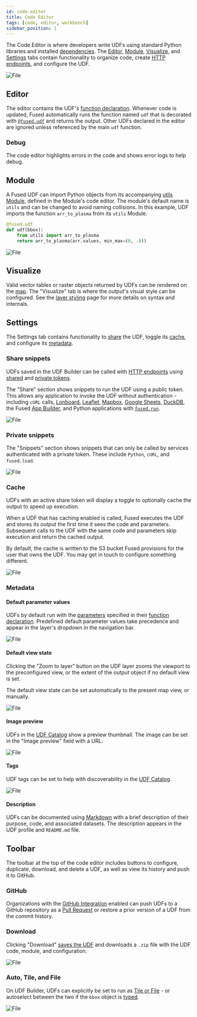 ```yaml
---
id: code-editor
title: Code Editor
tags: [code, editor, workbench]
sidebar_position: 1
---
```


The Code Editor is where developers write UDFs using standard Python libraries and installed [dependencies](/python-sdk/dependencies/). The [Editor](/workbench/udf-builder/code-editor/#editor), [Module](/workbench/udf-builder/code-editor/#module), [Visualize](/workbench/udf-builder/code-editor/#visualize), and [Settings](/workbench/udf-builder/code-editor/#settings) tabs contain functionality to organize code, create [HTTP endpoints](/core-concepts/run/#http-requests), and configure the UDF.


<div style={{textAlign: 'center'}}>
<img src={ImageDCVector} alt="File" style={{width: '100%'}} />
</div>

## Editor

The editor contains the UDF's [function declaration](/core-concepts/write/#function-declaration). Whenever code is updated, Fused automatically runs the function named `udf` that is decorated with [`@fused.udf`](/core-concepts/write/#fusedudf-decorator) and returns the output. Other UDFs declared in the editor are ignored unless referenced by the main `udf` function.

### Debug

The code editor highlights errors in the code and shows error logs to help debug.

<ReactPlayer className="video__player" loop={true} playing={true} muted={true} controls height="100%" url="https://fused-magic.s3.us-west-2.amazonaws.com/workbench-walkthrough-videos/codedebugging.mp4" width="100%" />

## Module

A Fused UDF can import Python objects from its accompanying [utils Module](/core-concepts/write/#utils-module), defined in the Module's code editor. The module's default name is `utils` and can be changed to avoid naming collisions. In this example, UDF imports the function `arr_to_plasma` from its `utils` Module.

```python showLineNumbers
@fused.udf
def udf(bbox):
    from utils import arr_to_plasma
    return arr_to_plasma(arr.values, min_max=(0, .8))
```


<div style={{textAlign: 'center'}}>
<img src={ImgUtils} alt="File" style={{width: 800}} />
</div>

## Visualize

Valid vector tables or raster objects returned by UDFs can be rendered on the [map](/workbench/udf-builder/map/). The "Visualize" tab is where the output's visual style can be configured. See the [layer styling](/workbench/udf-builder/styling/) page for more details on syntax and internals.

## Settings

The Settings tab contains functionality to [share](/workbench/udf-builder/code-editor/#share-snippets) the UDF, toggle its [cache](/workbench/udf-builder/code-editor/#cache), and configure its [metadata](/workbench/udf-builder/code-editor/#metadata).


### Share snippets

UDFs saved in the UDF Builder can be called with [HTTP endpoints](/core-concepts/run/#http-requests) using [shared](/core-concepts/run/#shared-token) and [private tokens](/core-concepts/run/#private-token).

The "Share" section shows snippets to run the UDF using a public token. This allows any application to invoke the UDF without authentication - including `cURL` calls, [Lonboard](/user-guide/out/lonboard/), [Leaflet](/user-guide/out/leaflet/), [Mapbox](/user-guide/out/mapbox/), [Google Sheets](/user-guide/out/googlesheets/), [DuckDB](/user-guide/out/duckdb/), the Fused [App Builder](/workbench/app-builder/), and Python applications with [`fused.run`](/core-concepts/run/#fusedrun).


<div style={{textAlign: 'center'}}>
<img src={ImageShare} alt="File" style={{width: '100%'}} />
</div>

### Private snippets

The "Snippets" section shows snippets that can only be called by services authenticated with a private token. These include `Python`, `cURL`, and `fused.load`.


<div style={{textAlign: 'center'}}>
<img src={ImageSnippets} alt="File" style={{width: '100%'}} />
</div>


### Cache

UDFs with an active share token will display a toggle to optionally cache the output to speed up execution.

When a UDF that has caching enabled is called, Fused executes the UDF and stores its output the first time it sees the code and parameters. Subsequent calls to the UDF with the same code and parameters skip execution and return the cached output.

By default, the cache is written to the S3 bucket Fused provisions for the user that owns the UDF. You may get in touch to configure something different.


<div style={{textAlign: 'center'}}>
<img src={Imgcache} alt="File" style={{width: 800}} />
</div>

### Metadata

#### Default parameter values

UDFs by default run with the [parameters](/core-concepts/write/#typed-parameters) specified in their [function declaration](/core-concepts/write/#function-declaration). Predefined default parameter values take precedence and appear in the layer's dropdown in the navigation bar.


<div style={{textAlign: 'center'}}>
<img src={Imgdefaultparams} alt="File" style={{width: 800}} />
</div>

#### Default view state

Clicking the "Zoom to layer" button on the UDF layer zooms the viewport to the preconfigured view, or the extent of the output object if no default view is set.

<ReactPlayer className="video__player" loop={true} playing={true} muted={true} controls height="100%" url="https://fused-magic.s3.us-west-2.amazonaws.com/workbench-walkthrough-videos/zoomtolayer.mp4" width="100%" />

The default view state can be set automatically to the present map view, or manually.


<div style={{textAlign: 'center'}}>
<img src={Imgdefaultviewstate} alt="File" style={{width: 800}} />
</div>

#### Image preview

UDFs in the [UDF Catalog](/workbench/udf-catalog/) show a preview thumbnail. The image can be set in the "Image preview" field with a URL.


<div style={{textAlign: 'center'}}>
<img src={Imgsetimage} alt="File" style={{width: 800}} />
</div>

#### Tags

UDF tags can be set to help with discoverability in the [UDF Catalog](/workbench/udf-catalog/).


<div style={{textAlign: 'center'}}>
<img src={Imgtags} alt="File" style={{width: 800}} />
</div>

#### Description

UDFs can be documented using [Markdown](https://www.markdownguide.org/basic-syntax/) with a brief description of their purpose, code, and associated datasets. The description appears in the UDF profile and `README.md` file.

## Toolbar

The toolbar at the top of the code editor includes buttons to configure, duplicate, download, and delete a UDF, as well as view its history and push it to GitHub.

### GitHub

Organizations with the [GitHub Integration](/core-concepts/content-management/git/#connect-your-github-repository) enabled can push UDFs to a GitHub repository as a [Pull Request](https://docs.github.com/en/pull-requests) or restore a prior version of a UDF from the commit history.

### Download

Clicking "Download" [saves the UDF](/core-concepts/write/#save-udfs) and downloads a `.zip` file with the UDF code, module, and configuration.


<div style={{textAlign: 'center'}}>
<img src={ImageDownloadmenu} alt="File" style={{width: '100%'}} />
</div>

### Auto, Tile, and File

On UDF Builder, UDFs can explicitly be set to run as [Tile or File](/core-concepts/filetile/) - or autoselect between the two if the `bbox` object is [typed](/core-concepts/filetile/#bbox-object-types).


<div style={{textAlign: 'center'}}>
<img src={ImageFiletile} alt="File" style={{width: '75%'}} />
</div>
